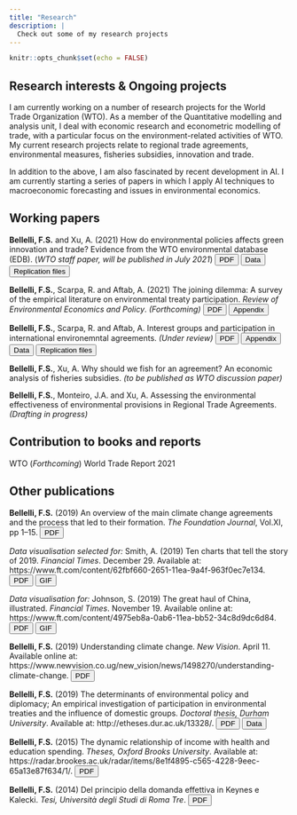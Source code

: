 ```yaml
---
title: "Research"
description: |
  Check out some of my research projects
---
```



```r
knitr::opts_chunk$set(echo = FALSE)
```

## Research interests & Ongoing projects

I am currently working on a number of research projects for the World Trade Organization (WTO). As a member of the Quantitative modelling and analysis unit, I deal with economic research and econometric modelling of trade, with a particular focus on the environment-related activities of WTO. My current research projects relate to regional trade agreements, environmental measures, fisheries subsidies, innovation and trade. 

In addition to the above, I am also fascinated by recent development in AI. I am currently starting a series of papers in which I apply AI techniques to macroeconomic forecasting and issues in environmental economics.




## Working papers

**Bellelli, F.S.** and Xu, A. (2021) How do environmental policies affects green innovation and trade? Evidence from the WTO environmental database (EDB). (*WTO staff paper, will be published in July 2021*)
<a href="papers/EDB_paper_draft.pdf"><button>PDF</button></a>
<a href="edb-data.html"><button>Data</button></a>
<a href="https://drive.google.com/file/d/1sbHv8yDAyec4_CG1PPOh_RNbqLRqPNZb/view?usp=sharing"><button>Replication files</button></a>

**Bellelli, F.S.**, Scarpa, R. and Aftab, A. (2021) The joining dilemma: A survey of the empirical literature on environmental treaty participation. *Review of Environmental Economics and Policy*. *(Forthcoming)*
<a href="papers/Survey_of_empirical_ratification_literature.pdf"><button>PDF</button></a>
<a href="papers/Survey_of_empirical_ratification_literature_appendix.pdf"><button>Appendix</button></a>

**Bellelli, F.S.**, Scarpa, R. and Aftab, A. Interest groups and participation in international environemntal agreements. *(Under review)*
<a href="papers/Ratification_paper.pdf"><button>PDF</button></a>
<a href="papers/ratification paper appendix.zip"><button>Appendix</button></a>
<a href="ratification-data.html"><button>Data</button></a>
<a href="https://drive.google.com/file/d/1b_4h66745Hk7M_SR5JPXaB8ViJ-GMRRH/view?usp=sharing"><button>Replication files</button></a>


**Bellelli, F.S.**, Xu, A. Why should we fish for an agreement? An economic analysis of fisheries subsidies. *(to be published as WTO discussion paper)*

**Bellelli, F.S.**, Monteiro, J.A. and Xu, A. Assessing the environmental effectiveness of environmental provisions in Regional Trade Agreements. *(Drafting in progress)*


## Contribution to books and reports

WTO (*Forthcoming*) World Trade Report 2021



## Other publications

**Bellelli, F.S.** (2019) An overview of the main climate change agreements and the process that led to their formation. *The Foundation Journal*, Vol.XI, pp 1–15.
<a href="papers/articolo foundation published.pdf"><button>PDF</button></a>

*Data visualisation selected for:* Smith, A. (2019) Ten charts that tell the story of 2019. *Financial Times*. December 29. Available at: https://www.ft.com/content/62fbf660-2651-11ea-9a4f-963f0ec7e134.
<a href="papers/The great haul of China.pdf"><button>PDF</button></a>
<a href="papers/map pictet.gif"><button>GIF</button></a>

*Data visualisation for:* Johnson, S. (2019) The great haul of China, illustrated. *Financial Times*. November 19. Available online at: https://www.ft.com/content/4975eb8a-0ab6-11ea-bb52-34c8d9dc6d84.
<a href="papers/Ten charts that tell the story of 2019.pdf"><button>PDF</button></a>
<a href="papers/map pictet.gif"><button>GIF</button></a>

**Bellelli, F.S.** (2019) Understanding climate change. *New Vision*. April 11. Available online at: https://www.newvision.co.ug/new_vision/news/1498270/understanding-climate-change.
<a href="papers/climate change article new vision.pdf"><button>PDF</button></a>

**Bellelli, F.S.** (2019) The determinants of environmental policy and diplomacy; An empirical investigation of participation in environmental treaties and the influence of domestic groups. *Doctoral thesis, Durham University*. Available at: http://etheses.dur.ac.uk/13328/. 
<a href="papers/PhD thesis - Francesco S Bellelli.pdf"><button>PDF</button></a>
<a href="ratification-data.html"><button>Data</button></a>

**Bellelli, F.S.** (2015) The dynamic relationship of income with health and education spending. *Theses, Oxford Brooks University*. Available at: https://radar.brookes.ac.uk/radar/items/8e1f4895-c565-4228-9eec-65a13e87f634/1/.
<a href="papers/Tesi di laurea magistrale.pdf"><button>PDF</button></a>

**Bellelli, F.S.** (2014) Del principio della domanda effettiva in Keynes e Kalecki. *Tesi, Università degli Studi di Roma Tre*. 
<a href="papers/Tesi di laurea triennale.pdf"><button>PDF</button></a>


